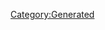 {{Texts/Music
 |ID=91
 |MusicName=サイレントでなんかいられない
 |OfficialName=サイレントでなんかいられない
 |VocalName=シェリル・ノーム starring May'n、ランカ・リー＝中島愛
 |VocalNameLF=シェリル・ノーム starring May'n、ランカ・リー＝中島愛
 |Description=作品：マクロスF

歌手：シェリル・ノーム starring May'n、
　　　ランカ・リー＝中島愛

作詞：一倉宏
作曲：菅野よう子
 |BuyURL=http://recochoku.jp/song/S20370423/single?ds=34093409
 |StoryDesc=銀色に空が輝き、陽気なキャロルが街に流れ始めれば
クリスマスを待ちわびる人々の声が聞こえてくる。

特製の衣装を身に纏い着々とパーティーの準備を進める
シェリル・ノームとランカ・リーの2人。彼女たちなら
厳かなクリスマスも、最高に賑やかな物にするはずだ。
 |StoryTitle=「わぁ…」「綺麗…」
 |BannerId=3
 |AnmStoreURL=https://anime.dmkt-sp.jp/animestore/ci_pc?workId=20494
}}
[[Category:Generated]]
